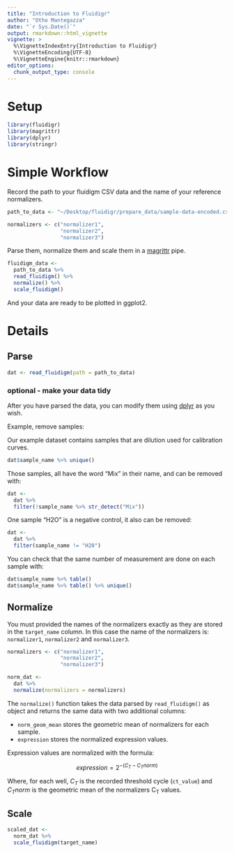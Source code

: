 ```yaml
---
title: "Introduction to Fluidigr"
author: "Otho Mantegazza"
date: "`r Sys.Date()`"
output: rmarkdown::html_vignette
vignette: >
  %\VignetteIndexEntry{Introduction to Fluidigr}
  %\VignetteEncoding{UTF-8}
  %\VignetteEngine{knitr::rmarkdown}
editor_options: 
  chunk_output_type: console
---
```


# Setup

```r
library(fluidigr)
library(magrittr)
library(dplyr)
library(stringr)
```

# Simple Workflow

Record the path to your fluidigm CSV data and the name of your reference normalizers.

```r
path_to_data <- "~/Desktop/fluidigr/prepare_data/sample-data-encoded.csv"

normalizers <- c("normalizer1",
                 "normalizer2",
                 "normalizer3")
```


Parse them, normalize them and scale them in a [magrittr](https://magrittr.tidyverse.org/index.html) pipe.

```r
fluidigm_data <- 
  path_to_data %>%
  read_fluidigm() %>%
  normalize() %>%
  scale_fluidigm()
```

And your data are ready to be plotted in ggplot2.

# Details

## Parse

```r
dat <- read_fluidigm(path = path_to_data)
```

### optional - make your data tidy

After you have parsed the data, you can modify them using [dplyr](https://dplyr.tidyverse.org/articles/dplyr.html) as you wish.


Example, remove samples:

Our example dataset contains samples that are dilution used for calibration curves.

```r
dat$sample_name %>% unique()
```

Those samples, all have the word "Mix" in their name, and can be removed with:

```r
dat <- 
  dat %>%
  filter(!sample_name %>% str_detect("Mix"))
```

One sample "H2O" is a negative control, it also can be removed:

```r
dat <- 
  dat %>%
  filter(sample_name != "H20")
```

You can check that the same number of measurement are done on each sample with:

```r
dat$sample_name %>% table()
dat$sample_name %>% table() %>% unique()
```


## Normalize

You must provided the names of the normalizers exactly as they are stored in the `target_name` column. In this case the name of the normalizers is: `normalizer1`, `normalizer2` and `normalizer3`.

```r
normalizers <- c("normalizer1",
                 "normalizer2",
                 "normalizer3")

norm_dat <- 
  dat %>% 
  normalize(normalizers = normalizers) 
```

The `normalize()` function takes the data parsed by `read_fluidigm()` as object and returns the same data with two additional columns:

- `norm_geom_mean` stores the geometric mean of normalizers for each sample.
- `expression` stores the normalized expression values.

Expression values are normalized with the formula: 

$$expression = 2^{-(C_T - C_Tnorm)}$$

Where, for each well, $C_T$ is the recorded threshold cycle (`ct_value`) and $C_Tnorm$ is the geometric mean of the normalizers C~T~ values.

## Scale

```r
scaled_dat <- 
  norm_dat %>% 
  scale_fluidigm(target_name)
```

